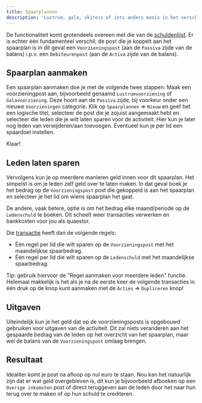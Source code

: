 ```yaml
---
title: Spaarplannen
description: 'Lustrum, gala, skireis of iets anders moois in het verschiet? Met de spaarplanmodule laat je leden sparen voor hun spaardoel en maak je dit inzichtelijk op de Ledenwebsite of met de spaarplanmail.'
---
```


De functionaliteit komt grotendeels overeen met die van de [schuldenlijst](/financien/schuldenlijst). Er is echter één fundamenteel verschil; de post die je koppelt aan het spaarplan is in dit geval een ```Voorzieningspost``` (aan de ```Passiva``` zijde van de balans) i.p.v. een ```Debiteurenpost``` (aan de ```Activa``` zijde van de balans).

## Spaarplan aanmaken

Een spaarplan aanmaken doe je met de volgende twee stappen:
<Steps>
  <Step title="Post aanmaken">
    Maak een voorzieningpost aan, bijvoorbeeld genaamd ```Lustrumvoorziening``` of ```Galavoorziening```. Deze hoort aan de ```Passiva``` zijde, bij voorkeur onder een nieuwe ```Voorzieningen``` categorie.
  </Step>
  <Step title="Spaarplan aanmaken">
    Klik op ```Spaarplannen``` => ```Nieuw``` en geef het een logische titel, selecteer de post die je zojuist aangemaakt hebt en selecteer die leden die je wilt laten sparen voor de activiteit. Hier kun je later nog leden van verwijderen/aan toevoegen. Eventueel kun je per lid een spaardoel instellen.
  </Step>
</Steps>

Klaar!

## Leden laten sparen
Vervolgens kun je op meerdere manieren geld innen voor dit spaarplan. Het simpelst is om je leden zelf geld over te laten maken. In dat geval boek je het bedrag op de ```Voorzieningspost``` post die gekoppeld is aan het spaarplan en selecteer je het lid om wiens spaarplan het gaat.

De andere, vaak betere, optie is om het bedrag elke maand/periode op de ```Ledenschuld``` te boeken. Dit scheelt weer transacties verwerken en bankkosten voor jou als quaestor.

Die [transactie](/financien/transacties) heeft dan de volgende regels:
- Één regel per lid die wilt sparen op de ```Voorzieningspost``` met het maandelijkse spaarbedrag.
- Één regel per lid die wilt sparen op de ```Ledenschuld``` met het maandelijkse spaarbedrag.

<Note>Tip: gebruik hiervoor de "Regel aanmaken voor meerdere leden" functie.</Note>
<Note>Helemaal makkelijk is het als je na de eerste keer de volgende transacties in één druk op de knop kunt aanmaken met de ```Acties``` => ```Dupliceren``` knop!</Note>

## Uitgaven
Uiteindelijk kun je het geld dat op de voorzieningsposts is opgebouwd gebruiken voor uitgaven van de activiteit. Dit zal niets veranderen aan het gespaarde bedrag van de leden op het overzicht van het spaarplan, maar wel de balans van de ```Voorzieningspost``` omlaag brengen.

## Resultaat
Idealiter komt je post na afloop op nul euro te staan. Nou kan het natuurlijk zijn dat er wat geld overgebleven is, dit kun je bijvoorbeeld afboeken op een ```Overige inkomsten``` post of direct teruggeven aan de leden door het naar hun terug over te maken of op hun schuld te crediteren.